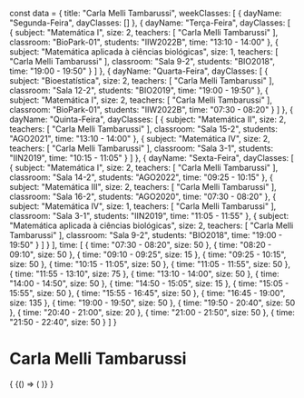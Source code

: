 const data = {
  title: "Carla Melli Tambarussi",
  weekClasses: [
    {
      dayName: "Segunda-Feira",
      dayClasses: []
    },
    {
      dayName: "Terça-Feira",
      dayClasses: [
        {
          subject: "Matemática I",
          size: 2,
          teachers: [
            "Carla Melli Tambarussi"
          ],
          classroom: "BioPark-01",
          students: "IIW2022B",
          time: "13:10 - 14:00"
        },
        {
          subject: "Matemática aplicada à ciências biológicas",
          size: 1,
          teachers: [
            "Carla Melli Tambarussi"
          ],
          classroom: "Sala 9-2",
          students: "BIO2018",
          time: "19:00 - 19:50"
        }
      ]
    },
    {
      dayName: "Quarta-Feira",
      dayClasses: [
        {
          subject: "Bioestatística",
          size: 2,
          teachers: [
            "Carla Melli Tambarussi"
          ],
          classroom: "Sala 12-2",
          students: "BIO2019",
          time: "19:00 - 19:50"
        },
        {
          subject: "Matemática I",
          size: 2,
          teachers: [
            "Carla Melli Tambarussi"
          ],
          classroom: "BioPark-01",
          students: "IIW2022B",
          time: "07:30 - 08:20"
        }
      ]
    },
    {
      dayName: "Quinta-Feira",
      dayClasses: [
        {
          subject: "Matemática II",
          size: 2,
          teachers: [
            "Carla Melli Tambarussi"
          ],
          classroom: "Sala 15-2",
          students: "AGO2021",
          time: "13:10 - 14:00"
        },
        {
          subject: "Matemática IV",
          size: 2,
          teachers: [
            "Carla Melli Tambarussi"
          ],
          classroom: "Sala 3-1",
          students: "IIN2019",
          time: "10:15 - 11:05"
        }
      ]
    },
    {
      dayName: "Sexta-Feira",
      dayClasses: [
        {
          subject: "Matemática I",
          size: 2,
          teachers: [
            "Carla Melli Tambarussi"
          ],
          classroom: "Sala 14-2",
          students: "AGO2022",
          time: "09:25 - 10:15"
        },
        {
          subject: "Matemática III",
          size: 2,
          teachers: [
            "Carla Melli Tambarussi"
          ],
          classroom: "Sala 16-2",
          students: "AGO2020",
          time: "07:30 - 08:20"
        },
        {
          subject: "Matemática IV",
          size: 1,
          teachers: [
            "Carla Melli Tambarussi"
          ],
          classroom: "Sala 3-1",
          students: "IIN2019",
          time: "11:05 - 11:55"
        },
        {
          subject: "Matemática aplicada à ciências biológicas",
          size: 2,
          teachers: [
            "Carla Melli Tambarussi"
          ],
          classroom: "Sala 9-2",
          students: "BIO2018",
          time: "19:00 - 19:50"
        }
      ]
    }
  ],
  time: [
    {
      time: "07:30 - 08:20",
      size: 50
    },
    {
      time: "08:20 - 09:10",
      size: 50
    },
    {
      time: "09:10 - 09:25",
      size: 15
    },
    {
      time: "09:25 - 10:15",
      size: 50
    },
    {
      time: "10:15 - 11:05",
      size: 50
    },
    {
      time: "11:05 - 11:55",
      size: 50
    },
    {
      time: "11:55 - 13:10",
      size: 75
    },
    {
      time: "13:10 - 14:00",
      size: 50
    },
    {
      time: "14:00 - 14:50",
      size: 50
    },
    {
      time: "14:50 - 15:05",
      size: 15
    },
    {
      time: "15:05 - 15:55",
      size: 50
    },
    {
      time: "15:55 - 16:45",
      size: 50
    },
    {
      time: "16:45 - 19:00",
      size: 135
    },
    {
      time: "19:00 - 19:50",
      size: 50
    },
    {
      time: "19:50 - 20:40",
      size: 50
    },
    {
      time: "20:40 - 21:00",
      size: 20
    },
    {
      time: "21:00 - 21:50",
      size: 50
    },
    {
      time: "21:50 - 22:40",
      size: 50
    }
  ]
}

# Carla Melli Tambarussi

<div>
  {
    <BrowserOnly>
      {() => (
        <Grid
          title={data.title}
          weekClasses={data.weekClasses}
          time={data.time}
        />
      )}
    </BrowserOnly>
  }
</div>
